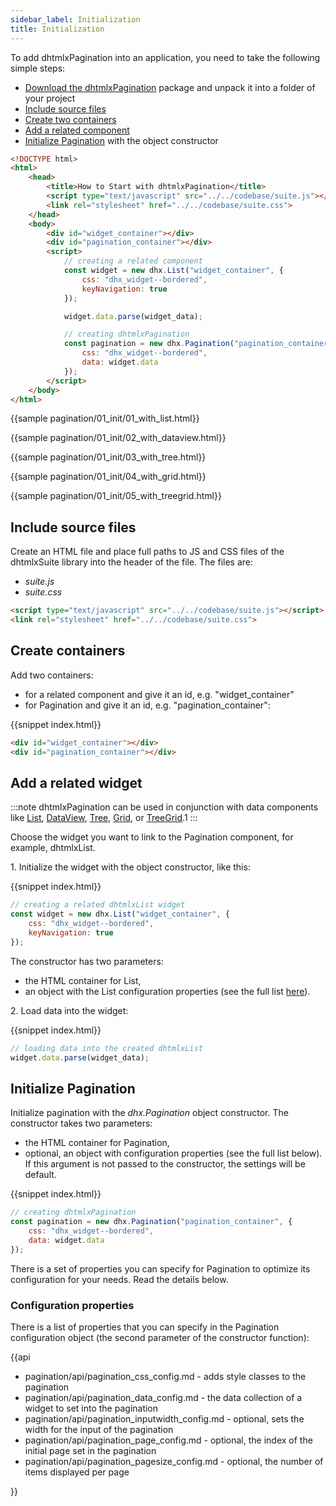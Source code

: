 ```yaml
---
sidebar_label: Initialization
title: Initialization
---
```



          

To add dhtmlxPagination into an application, you need to take the following simple steps:

- [Download the dhtmlxPagination](https://dhtmlx.com/docs/products/dhtmlxSuite/download.shtml) package and unpack it into a folder of your project
- [Include source files](#includesourcefiles)
- [Create two containers](#createcontainers)
- [Add a related component](#addarelatedwidget)
- [Initialize Pagination](#initializepagination) with the object constructor

~~~html
<!DOCTYPE html>
<html>
    <head>
        <title>How to Start with dhtmlxPagination</title>         
        <script type="text/javascript" src="../../codebase/suite.js"></script>
        <link rel="stylesheet" href="../../codebase/suite.css">
    </head>
    <body>
        <div id="widget_container"></div>
        <div id="pagination_container"></div>
        <script>
            // creating a related component
            const widget = new dhx.List("widget_container", {
				css: "dhx_widget--bordered",
				keyNavigation: true
			});

			widget.data.parse(widget_data);

            // creating dhtmlxPagination
			const pagination = new dhx.Pagination("pagination_container", {
				css: "dhx_widget--bordered",
				data: widget.data
			});
        </script>
    </body>
</html>
~~~

{{sample    pagination/01_init/01_with_list.html}}

{{sample    pagination/01_init/02_with_dataview.html}}

{{sample    pagination/01_init/03_with_tree.html}}

{{sample    pagination/01_init/04_with_grid.html}}

{{sample    pagination/01_init/05_with_treegrid.html}}

Include source files
--------------------

Create an HTML file and place full paths to JS and CSS files of the dhtmlxSuite library into the header of the file. The files are:

- *suite.js*
- *suite.css*

~~~html
<script type="text/javascript" src="../../codebase/suite.js"></script>
<link rel="stylesheet" href="../../codebase/suite.css">
~~~

Create containers
-------------------

Add two containers:

- for a related component and give it an id, e.g. "widget_container"
- for Pagination and give it an id, e.g. "pagination_container":

{{snippet	index.html}}
~~~html
<div id="widget_container"></div>
<div id="pagination_container"></div>
~~~

Add a related widget
---------------------------------

:::note
dhtmlxPagination can be used in conjunction with data components like [List](/list/index), [DataView](/dataview/index), [Tree](/tree/index), [Grid](/grid/index), or [TreeGrid](/treegrid/index).1
:::

Choose the widget you want to link to the Pagination component, for example, dhtmlxList. 

1\. Initialize the widget with the object constructor, like this: 

{{snippet	index.html}}
~~~js
// creating a related dhtmlxList widget
const widget = new dhx.List("widget_container", {
    css: "dhx_widget--bordered",
    keyNavigation: true
});
~~~

The constructor has two parameters:

- the HTML container for List,
- an object with the List configuration properties (see the full list [here](/list/api/refs/list_properties)). 

2\. Load data into the widget:

{{snippet	index.html}}
~~~js
// loading data into the created dhtmlxList 
widget.data.parse(widget_data);
~~~

 

Initialize Pagination
---------------------

Initialize pagination with the *dhx.Pagination* object constructor. The constructor takes two parameters:

- the HTML container for Pagination, 
- optional, an object with configuration properties (see the full list below). If this argument is not passed to the constructor, the settings will be default.

{{snippet	index.html}}
~~~js
// creating dhtmlxPagination
const pagination = new dhx.Pagination("pagination_container", {
	css: "dhx_widget--bordered",
	data: widget.data
});
~~~

There is a set of properties you can specify for Pagination to optimize its configuration for your needs. Read the details below.

### Configuration properties

There is a list of properties that you can specify in the Pagination configuration object (the second parameter of the constructor function):

{{api

- pagination/api/pagination_css_config.md - adds style classes to the pagination
- pagination/api/pagination_data_config.md - the data collection of a widget to set into the pagination
- pagination/api/pagination_inputwidth_config.md - optional, sets the width for the input of the pagination
- pagination/api/pagination_page_config.md - optional, the index of the initial page set in the pagination
- pagination/api/pagination_pagesize_config.md - optional, the number of items displayed per page

}}
